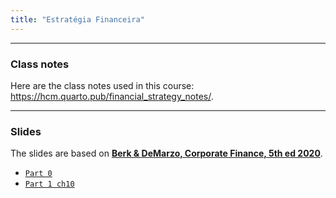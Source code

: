 ```yaml
---
title: "Estratégia Financeira"
---
```


___

### Class notes

Here are the class notes used in this course: [https://hcm.quarto.pub/financial_strategy_notes/](https://hcm.quarto.pub/financial_strategy_notes/).

___

###  Slides

The slides are based on [**Berk & DeMarzo, Corporate Finance, 5th ed 2020**](https://www.amazon.com.br/Corporate-Finance-Global-Jonathan-Berk/dp/1292304154).

-   [`Part 0`](https://hcm.quarto.pub/estrategia_financeira_202301_part_0/)
-   [`Part 1 ch10`](https://hcm.quarto.pub/estrategia_financeira_202301_part_1/)





